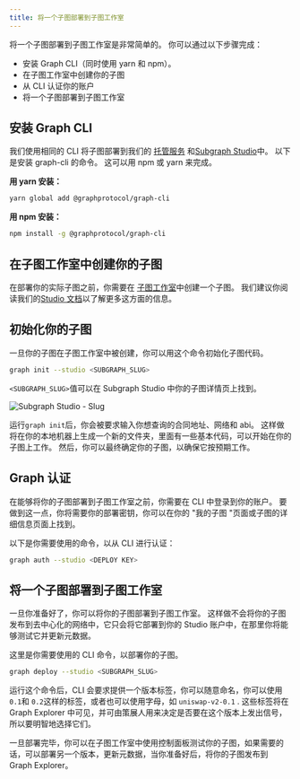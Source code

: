 ```yaml
---
title: 将一个子图部署到子图工作室
---
```


将一个子图部署到子图工作室是非常简单的。 你可以通过以下步骤完成：

- 安装 Graph CLI（同时使用 yarn 和 npm）。
- 在子图工作室中创建你的子图
- 从 CLI 认证你的账户
- 将一个子图部署到子图工作室

## 安装 Graph CLI

我们使用相同的 CLI 将子图部署到我们的 [托管服务](https://thegraph.com/hosted-service/) 和[Subgraph Studio](https://thegraph.com/studio/)中。 以下是安装 graph-cli 的命令。 这可以用 npm 或 yarn 来完成。

**用 yarn 安装：**

```bash
yarn global add @graphprotocol/graph-cli
```

**用 npm 安装：**

```bash
npm install -g @graphprotocol/graph-cli
```

## 在子图工作室中创建你的子图

在部署你的实际子图之前，你需要在 [子图工作室](https://thegraph.com/studio/)中创建一个子图。 我们建议你阅读我们的[Studio 文档](/deploying/subgraph-studio)以了解更多这方面的信息。

## 初始化你的子图

一旦你的子图在子图工作室中被创建，你可以用这个命令初始化子图代码。

```bash
graph init --studio <SUBGRAPH_SLUG>
```

`<SUBGRAPH_SLUG>`值可以在 Subgraph Studio 中你的子图详情页上找到。

![Subgraph Studio - Slug](/img/doc-subgraph-slug.png)

运行`graph init`后，你会被要求输入你想查询的合同地址、网络和 abi。 这样做将在你的本地机器上生成一个新的文件夹，里面有一些基本代码，可以开始在你的子图上工作。 然后，你可以最终确定你的子图，以确保它按预期工作。

## Graph 认证

在能够将你的子图部署到子图工作室之前，你需要在 CLI 中登录到你的账户。 要做到这一点，你将需要你的部署密钥，你可以在你的 "我的子图 "页面或子图的详细信息页面上找到。

以下是你需要使用的命令，以从 CLI 进行认证：

```bash
graph auth --studio <DEPLOY KEY>
```

## 将一个子图部署到子图工作室

一旦你准备好了，你可以将你的子图部署到子图工作室。 这样做不会将你的子图发布到去中心化的网络中，它只会将它部署到你的 Studio 账户中，在那里你将能够测试它并更新元数据。

这里是你需要使用的 CLI 命令，以部署你的子图。

```bash
graph deploy --studio <SUBGRAPH_SLUG>
```

运行这个命令后，CLI 会要求提供一个版本标签，你可以随意命名，你可以使用 `0.1`和 `0.2`这样的标签，或者也可以使用字母，如 `uniswap-v2-0.1` . 这些标签将在 Graph Explorer 中可见，并可由策展人用来决定是否要在这个版本上发出信号，所以要明智地选择它们。

一旦部署完毕，你可以在子图工作室中使用控制面板测试你的子图，如果需要的话，可以部署另一个版本，更新元数据，当你准备好后，将你的子图发布到 Graph Explorer。

